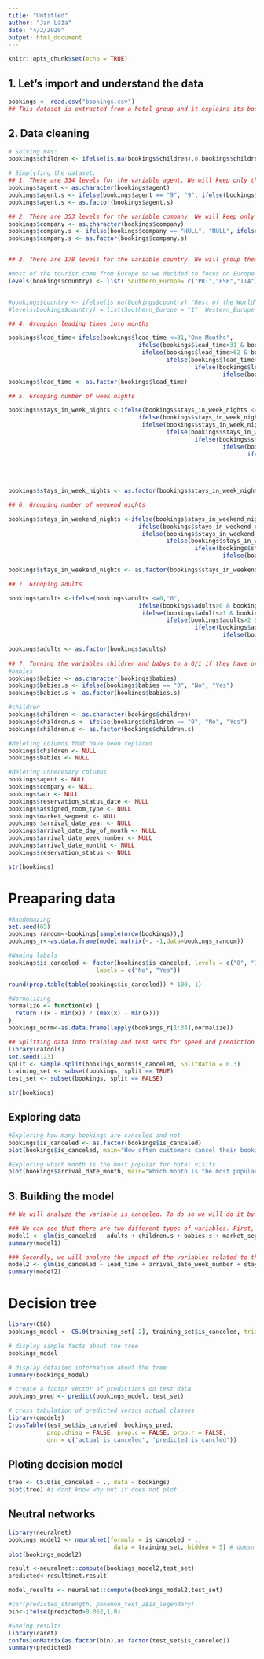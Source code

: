 ```yaml
---
title: "Untitled"
author: "Jan Láža"
date: "4/2/2020"
output: html_document
---
```


```r
knitr::opts_chunk$set(echo = TRUE)
```

## 1. Let's import and understand the data
```r
bookings <- read.csv("bookings.csv")
## This dataset is extracted from a hotel group and it explains its bookings and its characteristics. The main goal of this analysis is to optimize the reservations by predicting when the reservation will be canceled. This dataset consists of 32 variables that include integers and factors.

```

## 2. Data cleaning
```r
# Solving NAs:
bookings$children <- ifelse(is.na(bookings$children),0,bookings$children)

# Simplyfing the dataset:
## 1. There are 334 levels for the variable agent. We will keep only the top 5 levels.
bookings$agent <- as.character(bookings$agent)
bookings$agent.s <- ifelse(bookings$agent == "9", "9", ifelse(bookings$agent == "240", "240", ifelse(bookings$agent == "NULL", "NULL", ifelse(bookings$agent == "1", "1", ifelse(bookings$agent == "14", "14", "Others")))))
bookings$agent.s <- as.factor(bookings$agent.s)

## 2. There are 353 levels for the variable company. We will keep only the top levels. NULL, 40, 223, 67, 45
bookings$company <- as.character(bookings$company)
bookings$company.s <- ifelse(bookings$company == "NULL", "NULL", ifelse(bookings$company == "40", "40", ifelse(bookings$company == "223", "223", ifelse(bookings$company == "67", "67", ifelse(bookings$company == "45", "45", "Others")))))
bookings$company.s <- as.factor(bookings$company.s)


## 3. There are 178 levels for the variable country. We will group them by region.

#most of the tourist come from Europe so we decided to focus on Europe 
levels(bookings$country) <- list( Southern_Europe= c("PRT","ESP","ITA"), Western_Europe =  c("GBR " , "IRL",  "FRA " ,  "CHE" , "BEL" ,  "NLD",  "LUX"), Cental_Europe = c("DEU",  "AUT" , "POL" ,  "HUN" , "CZE"), Northern_Europe = c("FIN" , "DNK", "SWE","NOR" ), Eastern_Europe= c("ROU","EST", "LTU","BGR", "UKR"), Eastern_Asia = c("CN", "CHN", "JPN", "KOR", "THA", "TWN","HKG "), Middle_East =c("ISR", "EGY", "JOR", "QAT", "OMN"), North_America = ("USA"), South_America =c("BRA","ARG","MEX", "URY" ))


#bookings$country <- ifelse(is.na(bookings$country),"Rest of the World",bookings$country)
#levels(bookings$country) = list(Southern_Europe = "1" ,Western_Europe ="2", Northern_Europe="3", Cental_Europe ="4", Eastern_Europe="5", Eastern_Asia="6",  Middle_East ="7", North_America ="8", South_America ="9", Rest_of_the_World=" Rest of the World")

## 4. Groupign leading times into months 

bookings$lead_time<-ifelse(bookings$lead_time <=31,"One Months",
                                     ifelse(bookings$lead_time>31 & bookings$lead_time<=62,"Two months",
                                      ifelse(bookings$lead_time>62 & bookings$lead_time<=93,"Three months",
                                             ifelse(bookings$lead_time>93 & bookings$lead_time<=124,"Four months",
                                                     ifelse(bookings$lead_time>124 & bookings$lead_time<=155,"Five Months", 
                                                             ifelse(bookings$lead_time>155 & bookings$lead_time<=181, "Six weeks", "More than 6 months"))))))
bookings$lead_time <- as.factor(bookings$lead_time)

## 5. Grouping number of week nights 

bookings$stays_in_week_nights <-ifelse(bookings$stays_in_week_nights <=0,"0",
                                     ifelse(bookings$stays_in_week_nights>0 & bookings$stays_in_week_nights<=1,"2",
                                      ifelse(bookings$stays_in_week_nights>1 & bookings$stays_in_week_nights<=2,"3",
                                             ifelse(bookings$stays_in_week_nights>2 & bookings$stays_in_week_nights<=3,"4",
                                                     ifelse(bookings$stays_in_week_nights>3 & bookings$stays_in_week_nights<=4,"5", 
                                                             ifelse(bookings$stays_in_week_nights>4 & bookings$stays_in_week_nights<=5, "6",
                                                                    ifelse(bookings$stays_in_week_nights>5 & bookings$stays_in_week_nights<=6, "7",
                                                                           ifelse(bookings$stays_in_week_nights>6 & bookings$stays_in_week_nights<=7, "8",
                                                                                  ifelse(bookings$stays_in_week_nights>7 & bookings$stays_in_week_nights<=8, "8",
                                                                                         ifelse(bookings$stays_in_week_nights>8 & bookings$stays_in_week_nights<=9, " 9",
                                                                                                ifelse(bookings$stays_in_week_nights>9 & bookings$stays_in_week_nights<=10, "10", "More than 10 nights")))))))))))
bookings$stays_in_week_nights <- as.factor(bookings$stays_in_week_nights)

## 6. Grouping number of weekend nights 

bookings$stays_in_weekend_nights <-ifelse(bookings$stays_in_weekend_nights <=0,"0",
                                     ifelse(bookings$stays_in_weekend_nights>0 & bookings$stays_in_weekend_nights<=1,"1",
                                      ifelse(bookings$stays_in_weekend_nights>1 & bookings$stays_in_weekend_nights<=2,"2",
                                             ifelse(bookings$stays_in_weekend_nights>2 & bookings$stays_in_weekend_nights<=3,"3",
                                                     ifelse(bookings$stays_in_weekend_nights>3 & bookings$stays_in_weekend_nights<=4,"4", 
                                                             ifelse(bookings$stays_in_weekend_nightss>4 &bookings$stays_in_weekend_nights<=5, "5 ", "More than 5 nights"))))))

bookings$stays_in_weekend_nights <- as.factor(bookings$stays_in_weekend_nights)

## 7. Grouping adults 

bookings$adults <-ifelse(bookings$adults <=0,"0",
                                     ifelse(bookings$adults>0 & bookings$adults<=1,"1",
                                      ifelse(bookings$adults>1 & bookings$adults<=2,"2",
                                             ifelse(bookings$adults>2 &bookings$adults<=3,"3",
                                                     ifelse(bookings$adults>3 & bookings$adults<=4,"4", 
                                                             ifelse(bookings$adults>4 &bookings$adults<=5, "5 ", "More than 5 adults"))))))

bookings$adults <- as.factor(bookings$adults)
                                                                                                                                                          
## 7. Turning the variables children and babys to a 0/1 if they have or not
#babies
bookings$babies <- as.character(bookings$babies)
bookings$babies.s <- ifelse(bookings$babies == "0", "No", "Yes")
bookings$babies.s <- as.factor(bookings$babies.s)

#children
bookings$children <- as.character(bookings$children)
bookings$children.s <- ifelse(bookings$children == "0", "No", "Yes")
bookings$children.s <- as.factor(bookings$children.s)

#deleting columns that have been replaced 
bookings$children <- NULL
bookings$babies <- NULL

#deleting unnecesary columns 
bookings$agent <- NULL
bookings$company <- NULL
bookings$adr <- NULL
bookings$reservation_status_date <- NULL
bookings$assigned_room_type <- NULL
bookings$market_segment <- NULL
bookings $arrival_date_year <- NULL
bookings$arrival_date_day_of_month <- NULL
bookings$arrival_date_week_number <- NULL
bookings$arrival_date_month1 <- NULL
bookings$reservation_status <- NULL 

str(bookings)
```

# Preaparing data 
```r
#Randomazing 
set.seed(65)
bookings_random<-bookings[sample(nrow(bookings)),]
bookings_r<-as.data.frame(model.matrix(~. -1,data=bookings_random))

#Naming labels 
bookings$is_canceled <- factor(bookings$is_canceled, levels = c("0", "1"), 
                         labels = c("No", "Yes"))

round(prop.table(table(bookings$is_canceled)) * 100, 1)

#Normalizing 
normalize <- function(x) {
  return ((x - min(x)) / (max(x) - min(x)))
}
bookings_norm<-as.data.frame(lapply(bookings_r[1:34],normalize))


```


```r
## Splitting data into training and test sets for speed and prediction
library(caTools)
set.seed(123)
split <- sample.split(bookings_norm$is_canceled, SplitRatio = 0.3)
training_set <- subset(bookings, split == TRUE)
test_set <- subset(bookings, split == FALSE)
```

```r
str(bookings)
```

## Exploring data 

```r
#Exploring how many bookings are canceled and not  
bookings$is_canceled <- as.factor(bookings$is_canceled)
plot(bookings$is_canceled, main="How often customers cancel their bookings?", ylab="Number of cancelations",  xlab= "Is cancled", ylim = c(0,90000), col=c("green", "red"), legend.text = "0 = No, 1 = Yes", width=20)
```


```r
#Exploring which month is the most popular for hotel visits
plot(bookings$arrival_date_month, main="Which month is the most popular?", ylab="Number of reservation",  xlab= "Month", las=2, names.arg= c("January", "February", "March", "April", "May", "June", "July", "August", "September","October", "November", "December"), ylim=c(0,15000))
```




## 3. Building the model
```r
## We will analyze the variable is_canceled. To do so we will do it by using a glm.

### We can see that there are two different types of variables. First, we will analyze the ones that are related to the person itself:
model1 <- glm(is_canceled ~ adults + children.s + babies.s + market_segment + distribution_channel + is_repeated_guest + previous_cancellations + previous_bookings_not_canceled + customer_type, family = binomial, data = training_set)
summary(model1)

### Secondly, we will analyze the impact of the variables related to the reservation:
model2 <- glm(is_canceled ~ lead_time + arrival_date_week_number + stays_in_weekend_nights + stays_in_week_nights + meal  + reserved_room_type + assigned_room_type + booking_changes + deposit_type + agent + company + days_in_waiting_list + required_car_parking_spaces + total_of_special_requests, family = binomial, data = training_set)
summary(model2)
```

# Decision tree 
```r
library(C50)
bookings_model <- C5.0(training_set[-2], training_set$is_canceled, trials = 10)

# display simple facts about the tree
bookings_model

# display detailed information about the tree
summary(bookings_model)

# create a factor vector of predictions on test data
bookings_pred <- predict(bookings_model, test_set)

# cross tabulation of predicted versus actual classes
library(gmodels)
CrossTable(test_set$is_canceled, bookings_pred,
           prop.chisq = FALSE, prop.c = FALSE, prop.r = FALSE,
           dnn = c('actual is_canceled', 'predicted is_cancled'))

```

## Ploting decision model 
```r
tree <- C5.0(is_canceled ~ ., data = bookings)
plot(tree) #i dont know why but it does not plot 
```

## Neutral networks 
```r
library(neuralnet)
bookings_model2 <- neuralnet(formula = is_canceled ~ .,
                              data = training_set, hidden = 5) # doesn not work - might be because of the vectors, but i dont know 
plot(bookings_model2)

result <-neuralnet::compute(bookings_model2,test_set)
predicted<-result$net.result

model_results <- neuralnet::compute(bookings_model2,test_set)

#cor(predicted_strength, pokemon_test_2$is_legendary)
bin<-ifelse(predicted>0.062,1,0)

#Seeing results
library(caret)
confusionMatrix(as.factor(bin),as.factor(test_set$is_canceled))
summary(predicted)
```

